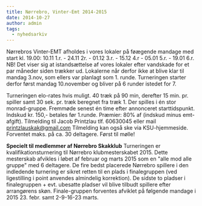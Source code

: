 ```yaml
---
title: Nørrebro, Vinter-Emt 2014-2015
date: 2014-10-27
author: admin
tags:
  - nyhedsarkiv
---
```


Nørrebros Vinter-EMT afholdes i vores lokaler på føægende mandage med start kl. 19.00: 10.11 1.r. - 24.11 2r. - 01.12 3.r. - 15.12 4.r - 05.01 5.r. - 19.01 6.r. NB! Det viser sig at istandsættelse af vores lokaler efter vandskade for et par måneder siden trækker ud. Lokalerne når derfor ikke at blive klar til mandag 3.nov, som ellers var planlagt som 1. runde. Turneringen starter derfor først mandag 10.november og bliver på 6 runder istedet for 7.

Turneringen elo-rates hvis muligt. 40 træk på 90 min, derefter 15 min. pr. spiller samt 30 sek. pr. træk beregnet fra træk 1. Der spilles i én stor monrad-gruppe. Fremmøde senest én time efter annonceret starttidspunkt. Indskud kr. 150,- betales før 1.runde. Præmier: 80% af (indskud minus emt-afgift). Tilmelding til Jacob Printzlau tlf. 60630045 eller mail printzlauskak@gmail.com Tilmelding kan også ske via KSU-hjemmeside. Forventet maks. på ca. 30 deltagere. Først til mølle!

**Specielt til medlemmer af Nørrebro Skakklub** Turneringen er kvalifikationsturnering til Nørrebro klubmesterskabet 2015. Dette mesterskab afvikles i løbet af februar og marts 2015 som en "alle mod alle gruppe" med 6 deltagere. De fire bedst placerede Nørrebro spillere i den indledende turnering er sikret retten til en plads i finalegruppen (ved ligestilling i point anvendes almindelig korrektion). De sidste to pladser i finalegruppen + evt. ubesatte pladser vil blive tilbudt spillere efter arrangørens skøn. Finale-gruppen forventes afviklet på følgende mandage i 2015 23. febr. samt 2-9-16-23 marts.

